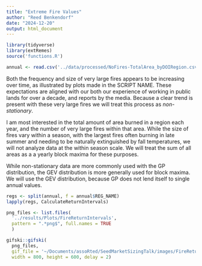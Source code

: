 ```yaml
---
title: "Extreme Fire Values"
author: "Reed Benkendorf"
date: "2024-12-20"
output: html_document
---
```


```r
library(tidyverse)
library(extRemes)
source('functions.R')
```

```r
annual <- read.csv('../data/processed/NoFires-TotalArea_byDOIRegion.csv')
```

Both the frequency and size of very large fires appears to be increasing over time, as illustrated by plots made in the SCRIPT NAME. 
These expectations are aligned with our both our experience of working in public lands for over a decade, and reports by the media. 
Because a clear trend is present with these very large fires we will treat this process as *non-stationary*. 

I am most interested in the total amount of area burned in a region each year, and the number of very large fires within that area. 
While the size of fires vary within a season, with the largest fires often burning in late summer and needing to be naturally extinguished by fall temperatures, we will not analyze data at the within season scale.
We will treat the sum of all areas as a a yearly block maxima for these purposes. 

While non-stationary data are more commonly used with the GP distribution, the GEV distribution is more generally used for block maxima. 
We will use the GEV distribution, because GP does not lend itself to single annual values. 


```r
regs <- split(annual, f = annual$REG_NAME)
lapply(regs, CalculateReturnIntervals)

png_files <- list.files(
  '../results/Plots/FireReturnIntervals', 
  pattern = ".*png$", full.names = TRUE
  )

gifski::gifski(
  png_files, 
  gif_file = '~/Documents/assoRted/SeedMarketSizingTalk/images/FireReturnInterval.gif', 
  width = 800, height = 600, delay = 2)
```

